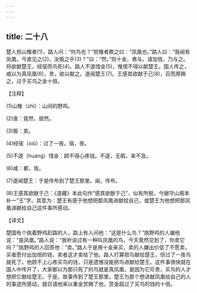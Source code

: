 ```yaml
---
---
---
```

title: 二十八
---



楚人担山雉者(1)，路人问：“何鸟也？”担雉者欺之曰：“凤凰也。”路人曰：“我闻有凤凰，今直见之(2)，汝贩之乎(3)？”曰：“然。”则十金，弗与。请加倍，乃与之。将欲献楚王，经宿而鸟死(4)。路人不遑惜金(5)，惟恨不得以献楚王。国人传之，咸以为真凤凰(6)，贵，欲以献之。遂闻楚王(7)。王感其欲献于己(8)，召而厚赐之，过于买鸟之金十倍。

【注释】

(1)山雉（zhì）：山间的野鸡。

(2)直：竟然，居然。

(3)贩：卖。

(4)经宿（xiǔ）：过了一夜。宿，夜。

(5)不遑（huáng）惜金：顾不得心疼钱。不遑，无暇，来不及。

(6)咸：都，皆。

(7)遂闻楚王：于是传布到了楚王那里。闻，传布。

(8)王感其欲献于己：《道藏》本此句作“感其欲献于己”，似有所脱，今据守山阁本补一“王”字。其意为：楚王有感于他想把那凤凰进献给自己，或楚王为他想把那凤凰进献给自己这件事所感动。

【译文】

楚国有个挑着野鸡赶路的人，路上有人问他：“这是什么鸟？”挑野鸡的人骗他说：“是凤凰。”路人说：“我听说过有一种叫凤凰的鸟，今天竟然见到了，你卖它吗？”挑野鸡的人回答他：“卖。”路人于是用十金来买，卖的人嫌出价低了不愿卖，买者愿付出加倍的钱，卖者这才卖给了他。路人打算把鸟献给楚王，但过了一夜鸟就死了。他顾不上心疼买鸟的钱，只是遗憾没能把鸟进献给楚王。这件事很快就在国人中传开了，大家都以为那只死了的鸟就是真凤凰，是因为它珍贵，买鸟的人才想把它献给楚王。于是，故事传到了楚王那里。楚王为那个想进献凤凰给自己的人的事迹所感动，就召请他来以重金赏赐了他，赏金超过了买鸟的钱的十倍。